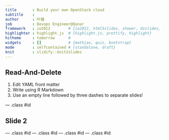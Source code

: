 ```yaml
---
title       : Build your own OpenStack cloud
subtitle    : 
author      : 叶璐
job         : Devops Engineer@Qunar
framework   : io2012        # {io2012, html5slides, shower, dzslides, ...}
highlighter : highlight.js  # {highlight.js, prettify, highlight}
hitheme     : tomorrow      # 
widgets     : []            # {mathjax, quiz, bootstrap}
mode        : selfcontained # {standalone, draft}
knit        : slidify::knit2slides
---
```


## Read-And-Delete

1. Edit YAML front matter
2. Write using R Markdown
3. Use an empty line followed by three dashes to separate slides!

--- .class #id 

## Slide 2


--- .class #id 
--- .class #id 
--- .class #id 
--- .class #id 






